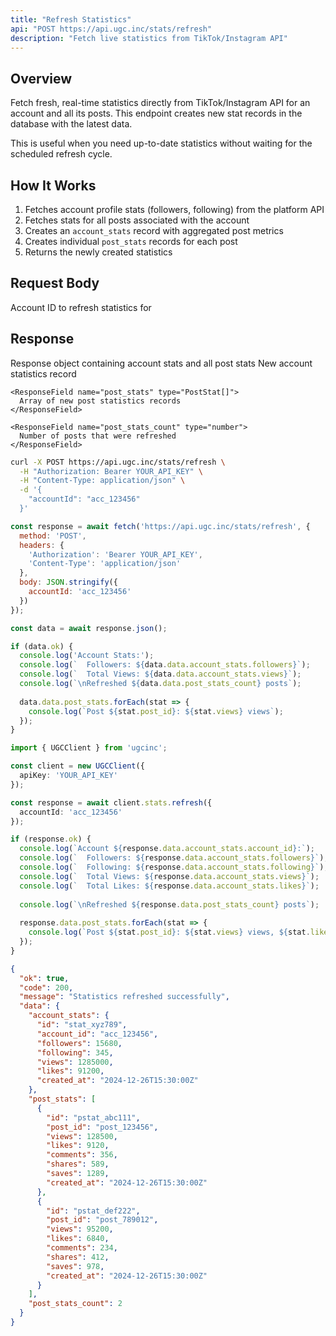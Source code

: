 ```yaml
---
title: "Refresh Statistics"
api: "POST https://api.ugc.inc/stats/refresh"
description: "Fetch live statistics from TikTok/Instagram API"
---
```


## Overview

Fetch fresh, real-time statistics directly from TikTok/Instagram API for an account and all its posts. This endpoint creates new stat records in the database with the latest data.

This is useful when you need up-to-date statistics without waiting for the scheduled refresh cycle.

## How It Works

1. Fetches account profile stats (followers, following) from the platform API
2. Fetches stats for all posts associated with the account
3. Creates an `account_stats` record with aggregated post metrics
4. Creates individual `post_stats` records for each post
5. Returns the newly created statistics

## Request Body

<ParamField body="accountId" type="string" required>
  Account ID to refresh statistics for
</ParamField>

## Response

<ResponseField name="data" type="RefreshStatsResponse">
  Response object containing account stats and all post stats
  
  <Expandable title="RefreshStatsResponse properties">
    <ResponseField name="account_stats" type="AccountStat">
      New account statistics record
    </ResponseField>
    
    <ResponseField name="post_stats" type="PostStat[]">
      Array of new post statistics records
    </ResponseField>
    
    <ResponseField name="post_stats_count" type="number">
      Number of posts that were refreshed
    </ResponseField>
  </Expandable>
</ResponseField>

<RequestExample>

```bash cURL
curl -X POST https://api.ugc.inc/stats/refresh \
  -H "Authorization: Bearer YOUR_API_KEY" \
  -H "Content-Type: application/json" \
  -d '{
    "accountId": "acc_123456"
  }'
```

```javascript JavaScript
const response = await fetch('https://api.ugc.inc/stats/refresh', {
  method: 'POST',
  headers: {
    'Authorization': 'Bearer YOUR_API_KEY',
    'Content-Type': 'application/json'
  },
  body: JSON.stringify({
    accountId: 'acc_123456'
  })
});

const data = await response.json();

if (data.ok) {
  console.log('Account Stats:');
  console.log(`  Followers: ${data.data.account_stats.followers}`);
  console.log(`  Total Views: ${data.data.account_stats.views}`);
  console.log(`\nRefreshed ${data.data.post_stats_count} posts`);
  
  data.data.post_stats.forEach(stat => {
    console.log(`Post ${stat.post_id}: ${stat.views} views`);
  });
}
```

```typescript NPM Package
import { UGCClient } from 'ugcinc';

const client = new UGCClient({
  apiKey: 'YOUR_API_KEY'
});

const response = await client.stats.refresh({
  accountId: 'acc_123456'
});

if (response.ok) {
  console.log(`Account ${response.data.account_stats.account_id}:`);
  console.log(`  Followers: ${response.data.account_stats.followers}`);
  console.log(`  Following: ${response.data.account_stats.following}`);
  console.log(`  Total Views: ${response.data.account_stats.views}`);
  console.log(`  Total Likes: ${response.data.account_stats.likes}`);
  
  console.log(`\nRefreshed ${response.data.post_stats_count} posts`);
  
  response.data.post_stats.forEach(stat => {
    console.log(`Post ${stat.post_id}: ${stat.views} views, ${stat.likes} likes`);
  });
}
```

</RequestExample>

<ResponseExample>

```json Success Response
{
  "ok": true,
  "code": 200,
  "message": "Statistics refreshed successfully",
  "data": {
    "account_stats": {
      "id": "stat_xyz789",
      "account_id": "acc_123456",
      "followers": 15680,
      "following": 345,
      "views": 1285000,
      "likes": 91200,
      "created_at": "2024-12-26T15:30:00Z"
    },
    "post_stats": [
      {
        "id": "pstat_abc111",
        "post_id": "post_123456",
        "views": 128500,
        "likes": 9120,
        "comments": 356,
        "shares": 589,
        "saves": 1289,
        "created_at": "2024-12-26T15:30:00Z"
      },
      {
        "id": "pstat_def222",
        "post_id": "post_789012",
        "views": 95200,
        "likes": 6840,
        "comments": 234,
        "shares": 412,
        "saves": 978,
        "created_at": "2024-12-26T15:30:00Z"
      }
    ],
    "post_stats_count": 2
  }
}
```

</ResponseExample>

